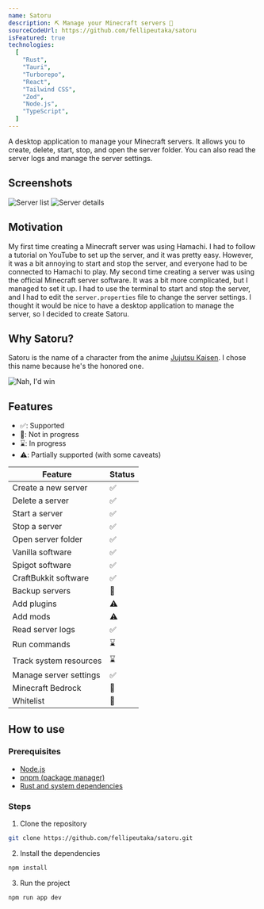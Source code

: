 ---
name: Satoru
description: ⛏ Manage your Minecraft servers 🤞
sourceCodeUrl: https://github.com/fellipeutaka/satoru
isFeatured: true
technologies:
  [
    "Rust",
    "Tauri",
    "Turborepo",
    "React",
    "Tailwind CSS",
    "Zod",
    "Node.js",
    "TypeScript",
  ]
---

A desktop application to manage your Minecraft servers. It allows you to create, delete, start, stop, and open the server folder.
You can also read the server logs and manage the server settings.

## Screenshots

![Server list](https://github.com/fellipeutaka/satoru/blob/main/.github/screenshot.png?raw=true)
![Server details](https://github.com/fellipeutaka/satoru/blob/main/.github/screenshot-2.png?raw=true)

## Motivation

My first time creating a Minecraft server was using Hamachi. I had to follow a tutorial on YouTube to set up the server, and it was pretty easy.
However, it was a bit annoying to start and stop the server, and everyone had to be connected to Hamachi to play.
My second time creating a server was using the official Minecraft server software. It was a bit more complicated, but I managed to set it up.
I had to use the terminal to start and stop the server, and I had to edit the `server.properties` file to change the server settings.
I thought it would be nice to have a desktop application to manage the server, so I decided to create Satoru.

## Why Satoru?

Satoru is the name of a character from the anime [Jujutsu Kaisen](https://en.wikipedia.org/wiki/Jujutsu_Kaisen).
I chose this name because he's the honored one.

![Nah, I'd win](https://i1.sndcdn.com/avatars-NfIqVSH7aH6y1xD3-1YKdzg-t500x500.jpg)

## Features

- ✅: Supported
- 🚫: Not in progress
- ⌛️: In progress
- ⚠️: Partially supported (with some caveats)

| Feature                | Status                                                      |
| ---------------------- | ----------------------------------------------------------- |
| Create a new server    | <span aria-label="Supported" role="img">✅</span>           |
| Delete a server        | <span aria-label="Supported" role="img">✅</span>           |
| Start a server         | <span aria-label="Supported" role="img">✅</span>           |
| Stop a server          | <span aria-label="Supported" role="img">✅</span>           |
| Open server folder     | <span aria-label="Supported" role="img">✅</span>           |
| Vanilla software       | <span aria-label="Supported" role="img">✅</span>           |
| Spigot software        | <span aria-label="Supported" role="img">✅</span>           |
| CraftBukkit software   | <span aria-label="Supported" role="img">✅</span>           |
| Backup servers         | <span aria-label="Not in Progress" role="img">🚫</span>     |
| Add plugins            | <span aria-label="Partially supported" role="img">⚠️</span> |
| Add mods               | <span aria-label="Partially supported" role="img">⚠️</span> |
| Read server logs       | <span aria-label="Supported" role="img">✅</span>           |
| Run commands           | <span aria-label="In Progress" role="img">⌛️</span>        |
| Track system resources | <span aria-label="In Progress" role="img">⌛️</span>        |
| Manage server settings | <span aria-label="Supported" role="img">✅</span>           |
| Minecraft Bedrock      | <span aria-label="Not in Progress" role="img">🚫</span>     |
| Whitelist              | <span aria-label="Not in Progress" role="img">🚫</span>     |

## How to use

### Prerequisites

- [Node.js](https://nodejs.org)
- [pnpm (package manager)](https://pnpm.io/installation)
- [Rust and system dependencies](https://tauri.app/v1/guides/getting-started/prerequisites)

### Steps

1. Clone the repository

```bash
git clone https://github.com/fellipeutaka/satoru.git
```

2. Install the dependencies

```bash
npm install
```

3. Run the project

```bash
npm run app dev
```
